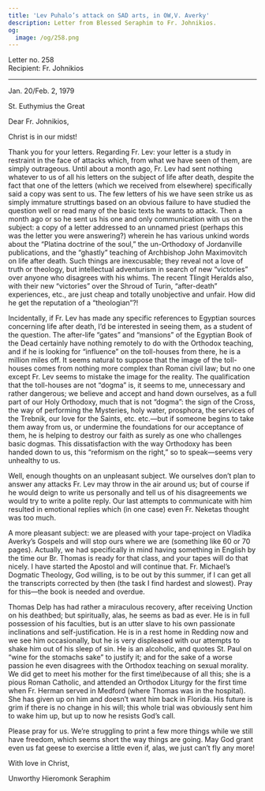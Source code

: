 ```yaml
---
title: 'Lev Puhalo’s attack on SAD arts, in OW,V. Averky'
description: Letter from Blessed Seraphim to Fr. Johnikios.
og:
  image: /og/258.png
---
```


<div style={{textAlign:'right', fontFamily:'monospace'}}>Letter no. 258</div>
<div style={{textAlign:'left', fontFamily:'monospace'}}>Recipient: Fr. Johnikios</div>

---

Jan. 20/Feb. 2, 1979

St. Euthymius the Great

Dear Fr. Johnikios,

Christ is in our midst!

Thank you for your letters. Regarding Fr. Lev: your letter is a study in restraint in the face of attacks which, from what we have seen of them, are simply outrageous. Until about a month ago, Fr. Lev had sent nothing whatever to us of all his letters on the subject of life after death, despite the fact that one of the letters (which we received from elsewhere) specifically said a copy was sent to us. The few letters of his we have seen strike us as simply immature struttings based on an obvious failure to have studied the question well or read many of the basic texts he wants to attack. Then a month ago or so he sent us his one and only communication with us on the subject: a copy of a letter addressed to an unnamed priest (perhaps this was the letter you were answering?) wherein he has various unkind words about the “Platina doctrine of the soul,” the un-Orthodoxy of Jordanville publications, and the “ghastly” teaching of Archbishop John Maximovitch on life after death. Such things are inexcusable; they reveal not a love of truth or theology, but intellectual adventurism in search of new “victories” over anyone who disagrees with his whims. The recent Tlingit Heralds also, with their new “victories” over the Shroud of Turin, “after-death” experiences, etc., are just cheap and totally unobjective and unfair. How did he get the reputation of a “theologian”?!

Incidentally, if Fr. Lev has made any specific references to Egyptian sources concerning life after death, I’d be interested in seeing them, as a student of the question. The after-life “gates” and “mansions” of the Egyptian Book of the Dead certainly have nothing remotely to do with the Orthodox teaching, and if he is looking for “influence” on the toll-houses from there, he is a million miles off. It seems natural to suppose that the image of the toll-houses comes from nothing more complex than Roman civil law; but no one except Fr. Lev seems to mistake the image for the reality. The qualification that the toll-houses are not “dogma” is, it seems to me, unnecessary and rather dangerous; we believe and accept and hand down ourselves, as a full part of our Holy Orthodoxy, much that is not “dogma”: the sign of the Cross, the way of performing the Mysteries, holy water, prosphora, the services of the Trebnik, our love for the Saints, etc. etc.—but if someone begins to take them away from us, or undermine the foundations for our acceptance of them, he is helping to destroy our faith as surely as one who challenges basic dogmas. This dissatisfaction with the way Orthodoxy has been handed down to us, this “reformism on the right,” so to speak—seems very unhealthy to us.

Well, enough thoughts on an unpleasant subject. We ourselves don’t plan to answer any attacks Fr. Lev may throw in the air around us; but of course if he would deign to write us personally and tell us of his disagreements we would try to write a polite reply. Our last attempts to communicate with him resulted in emotional replies which (in one case) even Fr. Neketas thought was too much.

A more pleasant subject: we are pleased with your tape-project on Vladika Averky’s Gospels and will stop ours where we are (something like 60 or 70 pages). Actually, we had specifically in mind having something in English by the time our Br. Thomas is ready for that class, and your tapes will do that nicely. I have started the Apostol and will continue that. Fr. Michael’s Dogmatic Theology, God willing, is to be out by this summer, if I can get all the transcripts corrected by then (the task I find hardest and slowest). Pray for this—the book is needed and overdue.

Thomas Delp has had rather a miraculous recovery, after receiving Unction on his deathbed; but spiritually, alas, he seems as bad as ever. He is in full possession of his faculties, but is an utter slave to his own passionate inclinations and self-justification. He is in a rest home in Redding now and we see him occasionally, but he is very displeased with our attempts to shake him out of his sleep of sin. He is an alcoholic, and quotes St. Paul on “wine for the stomachs sake” to justify it; and for the sake of a worse passion he even disagrees with the Orthodox teaching on sexual morality. We did get to meet his mother for the first time\because of all this; she is a pious Roman Catholic, and attended an Orthodox Liturgy for the first time when Fr. Herman served in Medford (where Thomas was in the hospital). She has given up on him and doesn’t want him back in Florida. His future is grim if there is no change in his will; this whole trial was obviously sent him to wake him up, but up to now he resists God’s call.

Please pray for us. We’re struggling to print a few more things while we still have freedom, which seems short the way things are going. May God grant even us fat geese to exercise a little even if, alas, we just can’t fly any more!

With love in Christ,

Unworthy Hieromonk Seraphim